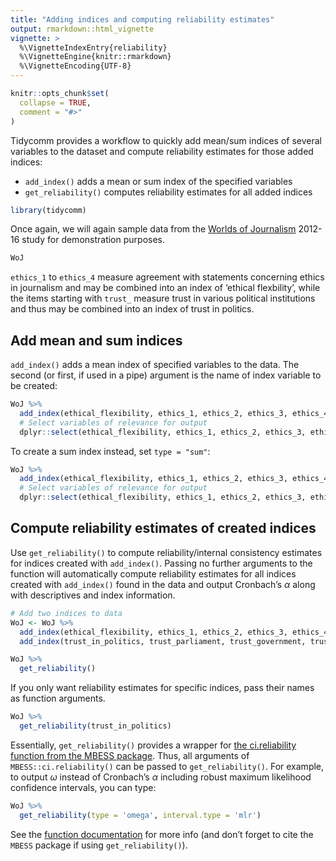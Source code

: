 ---
title: "Adding indices and computing reliability estimates"
output: rmarkdown::html_vignette
vignette: >
  %\VignetteIndexEntry{reliability}
  %\VignetteEngine{knitr::rmarkdown}
  %\VignetteEncoding{UTF-8}
---

```{r, include = FALSE}
knitr::opts_chunk$set(
  collapse = TRUE,
  comment = "#>"
)
```

Tidycomm provides a workflow to quickly add mean/sum indices of several variables to the dataset and compute reliability estimates for those added indices:

- `add_index()` adds a mean or sum index of the specified variables
- `get_reliability()` computes reliability estimates for all added indices

```{r setup, include = FALSE}
library(tidycomm)
```

Once again, we will again sample data from the [Worlds of Journalism]("https://worldsofjournalism.org/") 2012-16 study for demonstration purposes.  

```{r}
WoJ
```

`ethics_1` to `ethics_4` measure agreement with statements concerning ethics in journalism and may be combined into an index of 'ethical flexbility', while the items starting with `trust_` measure trust in various political institutions and thus may be combined into an index of trust in politics.

## Add mean and sum indices

`add_index()` adds a mean index of specified variables to the data. The second (or first, if used in a pipe) argument is the name of index variable to be created:

```{r}
WoJ %>% 
  add_index(ethical_flexibility, ethics_1, ethics_2, ethics_3, ethics_4) %>%
  # Select variables of relevance for output
  dplyr::select(ethical_flexibility, ethics_1, ethics_2, ethics_3, ethics_4)
```

To create a sum index instead, set `type = "sum"`:

```{r}
WoJ %>% 
  add_index(ethical_flexibility, ethics_1, ethics_2, ethics_3, ethics_4, type = "sum") %>%
  # Select variables of relevance for output
  dplyr::select(ethical_flexibility, ethics_1, ethics_2, ethics_3, ethics_4)
```

## Compute reliability estimates of created indices

Use `get_reliability()` to compute reliability/internal consistency estimates for indices created with `add_index()`. Passing no further arguments to the function will automatically compute reliability estimates for all indices created with `add_index()` found in the data and output Cronbach's $\alpha$ along with descriptives and index information.

```{r}
# Add two indices to data
WoJ <- WoJ %>% 
  add_index(ethical_flexibility, ethics_1, ethics_2, ethics_3, ethics_4) %>%
  add_index(trust_in_politics, trust_parliament, trust_government, trust_parties, trust_politicians)

WoJ %>% 
  get_reliability()
```

If you only want reliability estimates for specific indices, pass their names as function arguments.

```{r}
WoJ %>% 
  get_reliability(trust_in_politics)
```

Essentially, `get_reliability()` provides a wrapper for [the ci.reliability function from the MBESS package](https://cran.r-project.org/web/packages/MBESS/index.html). Thus, all arguments of `MBESS::ci.reliability()` can be passed to `get_reliability()`. For example, to output  $\omega$ instead of Cronbach's $\alpha$ including robust maximum likelihood confidence intervals, you can type:

```{r}
WoJ %>% 
  get_reliability(type = 'omega', interval.type = 'mlr')
```

See the [function documentation](https://cran.r-project.org/web/packages/MBESS/MBESS.pdf) for more info (and don't forget to cite the `MBESS` package if using `get_reliability()`).
